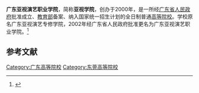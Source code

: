 {{Infobox University
| name = 广东亚视演艺职业学院
| SealImage = 
| established = 2009年4月
| type = [[民办大学|民办高等职业学校]]
| President = 
| address = {{CHN}}[[广东省|广东省]][[东莞市|东莞市]][[塘厦镇|塘厦镇]]湖景路1号
| nickname = 
| telephone = 0769-87728928
| website = https://www.atvcn.com/index.html
| EnglishName = Guangdong ATV Vocational College for the Performing Arts
| district = [[东莞市|东莞市]]
| grades = 
}}

'''广东亚视演艺职业学院'''，简称'''亚视学院'''，创办于2000年，是一所经[[广东省人民政府|广东省人民政府]]批准成立、[[中华人民共和国教育部|教育部]]备案、纳入国家统一招生计划的全日制普通[[高等院校|高等院校]]。学校原名广东亚视演艺专修学院，2002年经广东省人民政府批准更名为广东亚视演艺职业学院。<ref>{{Cite web|title=广东亚视职业学院|url=https://www.atvcn.com/index.html|accessdate=|author=|date=|format=|publisher=|language=|archive-date=2020-07-09|archive-url=https://web.archive.org/web/20200709083448/https://www.atvcn.com/index.html|dead-url=no}}</ref>


== 参考文献 ==
<references />

{{广东高等院校}}
[[Category:广东高等院校|Category:广东高等院校]]
[[Category:东莞高等院校|Category:东莞高等院校]]
{{stub}}